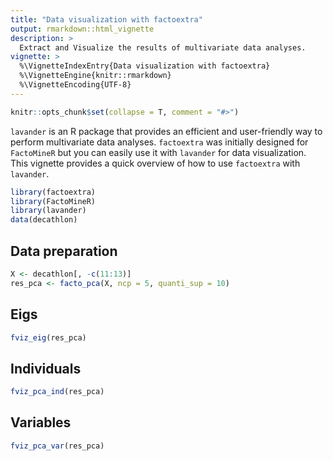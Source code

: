 ---
title: "Data visualization with factoextra"
output: rmarkdown::html_vignette
description: >
  Extract and Visualize the results of multivariate data analyses.
vignette: >
  %\VignetteIndexEntry{Data visualization with factoextra}
  %\VignetteEngine{knitr::rmarkdown}
  %\VignetteEncoding{UTF-8}
---

```{r echo=FALSE, message = FALSE, warning=FALSE}
knitr::opts_chunk$set(collapse = T, comment = "#>")
```

`lavander` is an R package that provides an efficient and user-friendly way to perform multivariate data analyses. `factoextra` was initially designed for `FactoMineR` but you can easily use it with `lavander` for data visualization. This vignette provides a quick overview of how to use `factoextra` with `lavander`.


```{r message = FALSE, warning=FALSE}
library(factoextra)
library(FactoMineR)
library(lavander)
data(decathlon)
```


## Data preparation

```{r}
X <- decathlon[, -c(11:13)]
res_pca <- facto_pca(X, ncp = 5, quanti_sup = 10)
```

## Eigs

```{r}
fviz_eig(res_pca)
```

## Individuals

```{r}
fviz_pca_ind(res_pca)
```

## Variables

```{r}
fviz_pca_var(res_pca)
```
